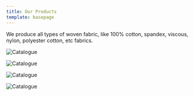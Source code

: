 ```yaml
---
title: Our Products
template: basepage
---
```


We produce all types of woven fabric, like 100% cotton, spandex, viscous, nylon, polyester cotton, etc fabrics.

<Row>
<Col>

![Catalogue](./20210313_211857.jpg)

</Col>
</Row>
<Row>
<Col>

![Catalogue](./20210313_212709.jpg)

</Col>
</Row>
<Row>
<Col>

![Catalogue](./20210313_212713.jpg)

</Col>
</Row>
<Row>
<Col>

![Catalogue](./20210313_212651.jpg)

</Col>
</Row>
